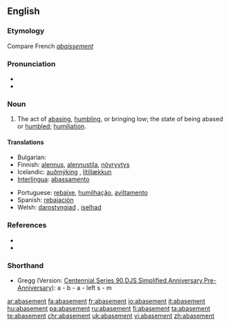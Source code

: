 ==English==

===Etymology===
Compare French ''[[abaissement]]''

===Pronunciation===
* {{IPA|/əˈbeɪs.mənt/}}
* {{audio|en-us-abasement.ogg|Audio (US)}}

===Noun===
{{en-noun}}

# The act of [[abasing]], [[humbling]], or bringing low; the state of being abased or [[humbled]]; [[humiliation]].

====Translations====
{{trans-top|the act of abasing}}
* Bulgarian: {{t|bg|унижение, понижение|sc=Cyrl}}
* Finnish: [[alennus]], [[alennustila]], [[nöyryytys]]
* Icelandic: [[auðmýking]] {{f}}, [[lítillækkun]] {{f}}
* [[Interlingua]]: [[abassamento]]
{{trans-mid}}
* Portuguese: [[rebaixe]], [[humilhação]], [[aviltamento]]
* Spanish: [[rebajación]]
* Welsh: [[darostyngiad]] {{m}}, [[iselhad]] {{m}}
{{trans-bottom}}

===References===
* {{R:Century 1911}}
* {{R:Webster 1913}}

===Shorthand===
* Gregg (Version: [http://en.wikipedia.org/wiki/Gregg_Shorthand#Centennial_Gregg_Shorthand Centennial],[http://en.wikipedia.org/wiki/Gregg_Shorthand#Series_90_Gregg_Shorthand Series 90],[http://en.wikipedia.org/wiki/Gregg_Shorthand#Diamond_Jubilee_Gregg_Shorthand DJS],[http://en.wikipedia.org/wiki/Gregg_Shorthand#Simplified_Gregg_Shorthand Simplified],[http://en.wikipedia.org/wiki/Gregg_Shorthand#Anniversary_Gregg_Shorthand Anniversary],[http://en.wikipedia.org/wiki/Gregg_Shorthand#Pre-Anniversary_Gregg_Shorthand Pre-Anniversary]): a - b - a - left s - m

[[ar:abasement]]
[[fa:abasement]]
[[fr:abasement]]
[[io:abasement]]
[[it:abasement]]
[[hu:abasement]]
[[pa:abasement]]
[[ru:abasement]]
[[fi:abasement]]
[[ta:abasement]]
[[te:abasement]]
[[chr:abasement]]
[[uk:abasement]]
[[vi:abasement]]
[[zh:abasement]]